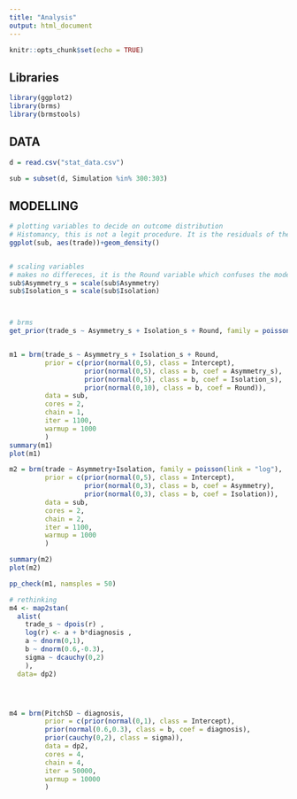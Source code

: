 ```yaml
---
title: "Analysis"
output: html_document
---
```


```r
knitr::opts_chunk$set(echo = TRUE)
```

## Libraries
```r
library(ggplot2)
library(brms)
library(brmstools)
```


## DATA
```r

d = read.csv("stat_data.csv")

sub = subset(d, Simulation %in% 300:303)
```

## MODELLING
```r

# plotting variables to decide on outcome distribution
# Histomancy, this is not a legit procedure. It is the residuals of the model, which are normally distributed or not (282)
ggplot(sub, aes(trade))+geom_density()


# scaling variables
# makes no differeces, it is the Round variable which confuses the model (and me)
sub$Asymmetry_s = scale(sub$Asymmetry)
sub$Isolation_s = scale(sub$Isolation)



# brms
get_prior(trade_s ~ Asymmetry_s + Isolation_s + Round, family = poisson(link = "log"), data = sub)


m1 = brm(trade_s ~ Asymmetry_s + Isolation_s + Round,
         prior = c(prior(normal(0,5), class = Intercept),
                   prior(normal(0,5), class = b, coef = Asymmetry_s),
                   prior(normal(0,5), class = b, coef = Isolation_s),
                   prior(normal(0,10), class = b, coef = Round)),
         data = sub,
         cores = 2,
         chain = 1,
         iter = 1100,
         warmup = 1000
         )
summary(m1)
plot(m1)

m2 = brm(trade ~ Asymmetry+Isolation, family = poisson(link = "log"),
         prior = c(prior(normal(0,5), class = Intercept),
                   prior(normal(0,3), class = b, coef = Asymmetry),
                   prior(normal(0,3), class = b, coef = Isolation)),
         data = sub,
         cores = 2,
         chain = 2,
         iter = 1100,
         warmup = 1000
         )

summary(m2)
plot(m2)

pp_check(m1, namsples = 50)

# rethinking
m4 <- map2stan(
  alist(
    trade_s ~ dpois(r) ,
    log(r) <- a + b*diagnosis ,
    a ~ dnorm(0,1),
    b ~ dnorm(0.6,-0.3),
    sigma ~ dcauchy(0,2)
    ), 
  data= dp2)




m4 = brm(PitchSD ~ diagnosis,
         prior = c(prior(normal(0,1), class = Intercept),
         prior(normal(0.6,0.3), class = b, coef = diagnosis),
         prior(cauchy(0,2), class = sigma)),
         data = dp2,
         cores = 4,
         chain = 4,
         iter = 50000,
         warmup = 10000
         )

```

